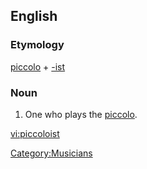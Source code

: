 ==English==

===Etymology===
[[piccolo]] + [[-ist]]

===Noun===
{{en-noun}}

# One who plays the [[piccolo]].

[[Category:Musicians]]

[[vi:piccoloist]]